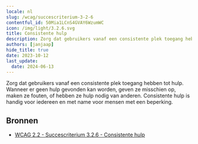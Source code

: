 ```yaml
---
locale: nl
slug: /wcag/succescriterium-3-2-6
contentful_id: 50Mia1LCnS4GVAY6WzumWC
icon: /img/light/3.2.6.svg
title: Consistente hulp
description: Zorg dat gebruikers vanaf een consistente plek toegang hebben tot hulp. Wanneer er geen hulp gevonden kan worden, geven ze misschien op, maken ze fouten, of hebben ze hulp nodig van anderen.
authors: [janjaap]
hide_title: true
date: 2023-10-12
last_update:
  date: 2024-06-13
---
```


<Hero
  title="Consistente hulp"
  image="/img/light/3.2.6.svg"
  alt="WCAG 3.2.6 - Logo"
  prefix="Succescriterium 3.2.6"
  suffix="Niveau A"
/>

Zorg dat gebruikers vanaf een consistente plek toegang hebben tot hulp. Wanneer er geen hulp gevonden kan worden, geven ze misschien op, maken ze fouten, of hebben ze hulp nodig van anderen. Consistente hulp is handig voor iedereen en met name voor mensen met een beperking.

## Bronnen

- [WCAG 2.2 - Succescriterium 3.2.6 - Consistente hulp](https://www.w3.org/Translations/WCAG22-nl/#consistent-help)
